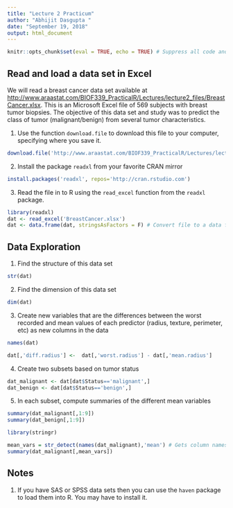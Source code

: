 ```yaml
---
title: "Lecture 2 Practicum"
author: "Abhijit Dasgupta "
date: "September 19, 2018"
output: html_document
---
```


```r
knitr::opts_chunk$set(eval = TRUE, echo = TRUE) # Suppress all code and solutions
```


## Read and load a data set in Excel

We will read a breast cancer data set available at  [http://www.araastat.com/BIOF339_PracticalR/Lectures/lecture2_files/BreastCancer.xlsx](http://www.araastat.com/BIOF339_PracticalR/Lectures/lecture2_files/BreastCancer.xlsx). This 
is an Microsoft Excel file of 569 subjects with breast tumor biopsies. The objective of 
this data set and study was to predict the class of tumor (malignant/benign) from several 
tumor characteristics.

1. Use the function `download.file` to download this file to your computer, specifying where you save it.

```r
download.file('http://www.araastat.com/BIOF339_PracticalR/Lectures/lecture2_files/BreastCancer.xlsx', 'BreastCancer.xlsx')
```

2. Install the package `readxl` from your favorite CRAN mirror
```r
install.packages('readxl', repos='http://cran.rstudio.com')
```

3. Read the file in to R using the `read_excel` function from the `readxl` package.

```r
library(readxl)
dat <- read_excel('BreastCancer.xlsx')
dat <- data.frame(dat, stringsAsFactors = F) # Convert file to a data frame, remove spaces from names
```



## Data Exploration

1. Find the structure of this data set
```r
str(dat)
```

2. Find the dimension of this data set
```r
dim(dat)
```

3. Create new variables that are the differences between the worst recorded and mean values of each predictor (radius, texture, perimeter, etc) as new columns in the data
```r
names(dat)

dat[,'diff.radius'] <-  dat[,'worst.radius'] - dat[,'mean.radius']
```

4. Create two subsets based on tumor status

```r
dat_malignant <- dat[dat$Status=='malignant',]
dat_benign <- dat[dat$Status=='benign',]
```

5. In each subset, compute summaries of the different mean variables

```r
summary(dat_malignant[,1:9])
summary(dat_benign[,1:9])
```

```r
library(stringr)

mean_vars = str_detect(names(dat_malignant),'mean') # Gets column names with "mean" in it (what structure is this?)
summary(dat_malignant[,mean_vars])

```


## Notes

1. If you have SAS or SPSS data sets then you can use the `haven` package to load them into R. You may
have to install it.
